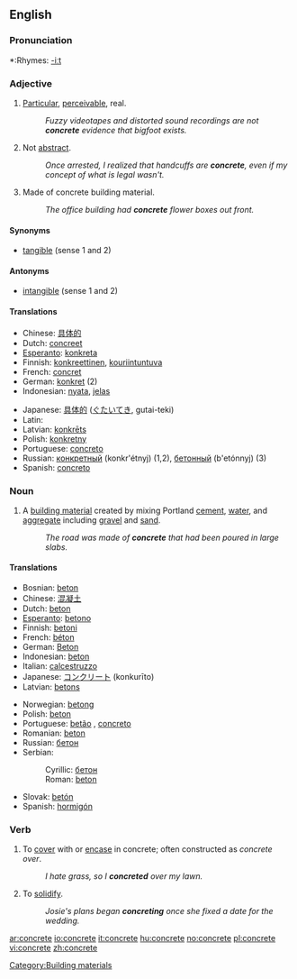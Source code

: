 ==English==

===Pronunciation===
*:Rhymes: [[Rhymes:English:-iːt|-iːt]]

===Adjective===
{{en-adj}}
# [[particular|Particular]], [[perceivable]], real.
#:''Fuzzy videotapes and distorted sound recordings are not '''concrete''' evidence that bigfoot exists.''
# Not [[abstract]].
#:''Once arrested, I realized that handcuffs are '''concrete''', even if my concept of what is legal wasn't.''
# Made of concrete building material.
#:''The office building had '''concrete''' flower boxes out front.''

====Synonyms====
*[[tangible]] (sense 1 and 2)

====Antonyms====
*[[intangible]] (sense 1 and 2)

====Translations====
{{top}}
*Chinese: [[具体的]]
*Dutch: [[concreet]]
*[[Esperanto]]: [[konkreta]]
*Finnish: [[konkreettinen]], [[kouriintuntuva]]
*French: [[concret]]
*German: [[konkret]] (2)
*Indonesian: [[nyata]], [[jelas]]
{{mid}}
*Japanese: [[具体的]] ([[ぐたいてき]], gutai-teki)
*Latin: [[]]
*Latvian: [[konkrēts]]
*Polish: [[konkretny]]
*Portuguese: [[concreto]]
*Russian: [[конкретный]] (konkr'étnyj) (1,2), [[бетонный]] (b'etónnyj) (3)
*Spanish: [[concreto]]
{{bottom}}

===Noun===
{{en-noun|-}}
# A [[building material]] created by mixing Portland [[cement]], [[water]], and [[aggregate]] including [[gravel]] and [[sand]].
#:''The road was made of '''concrete''' that had been poured in large slabs.''

====Translations====
{{top}}
*Bosnian: [[beton#Bosnian|beton]] {{m}}
*Chinese: [[混凝土]]
*Dutch: [[beton]] {{n}}
*[[Esperanto]]: [[betono]]
*Finnish: [[betoni]]
*French: [[béton]] {{m}}
*German: [[Beton]] {{m}}
*Indonesian: [[beton]]
*Italian: [[calcestruzzo]] {{m}}
*Japanese: [[コンクリート]] (konkurīto)
*Latvian: [[betons]] {{m}}
{{mid}}
*Norwegian: [[betong]] {{m}}
*Polish: [[beton]] {{m}}
*Portuguese: [[betão]] {{m}}, [[concreto]] {{m}}
*Romanian: [[beton]] {{n}}
*Russian: [[бетон]] {{m}}
*Serbian:
*:Cyrillic: [[бетон#Serbian|бетон]] {{m}}
*:Roman: [[beton#Serbian|beton]] {{m}}
*Slovak: [[betón]]
*Spanish: [[hormigón]] {{m}}
{{bottom}}

===Verb===
{{en-verb|concret|ing}}
# To [[cover]] with or [[encase]] in concrete; often constructed as ''concrete over''.
#:''I hate grass, so I '''concreted''' over my lawn.''
# To [[solidify]].
#:''Josie's plans began '''concreting''' once she fixed a date for the wedding.''


[[Category:Building materials]]

[[ar:concrete]]
[[io:concrete]]
[[it:concrete]]
[[hu:concrete]]
[[no:concrete]]
[[pl:concrete]]
[[vi:concrete]]
[[zh:concrete]]